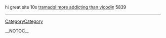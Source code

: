 hi great site 10x <a href=" http://www.washingtontimes.com/users/tramadolman/ ">tramadol more addicting than vicodin</a>  5839
----
[[CategoryCategory]]

__NOTOC__